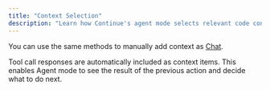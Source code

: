 ```yaml
---
title: "Context Selection"
description: "Learn how Continue's agent mode selects relevant code context using file content, language server definitions, imports, and recent file history."
---
```


You can use the same methods to manually add context as [Chat](/features/chat/context-selection).

Tool call responses are automatically included as context items. This enables Agent mode to see the result of the previous action and decide what to do next.
